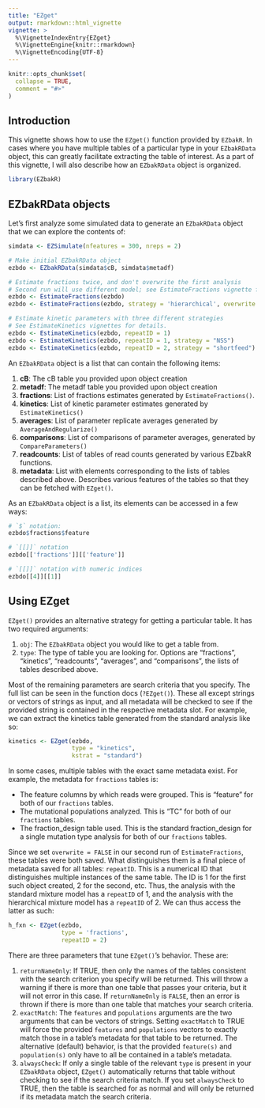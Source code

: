 ```yaml
---
title: "EZget"
output: rmarkdown::html_vignette
vignette: >
  %\VignetteIndexEntry{EZget}
  %\VignetteEngine{knitr::rmarkdown}
  %\VignetteEncoding{UTF-8}
---
```


```r
knitr::opts_chunk$set(
  collapse = TRUE,
  comment = "#>"
)
```

## Introduction

This vignette shows how to use the `EZget()` function provided by `EZbakR`.
In cases where you have multiple tables of a particular type in your `EZbakRData`
object, this can greatly facilitate extracting the table of interest. As a part
of this vignette, I will also describe how an `EZbakRData` object is organized.

```r
library(EZbakR)
```

## EZbakRData objects

Let's first analyze some simulated data to generate an `EZbakRData` object that
we can explore the contents of:

```r
simdata <- EZSimulate(nfeatures = 300, nreps = 2)

# Make initial EZbakRData object
ezbdo <- EZbakRData(simdata$cB, simdata$metadf)

# Estimate fractions twice, and don't overwrite the first analysis
# Second run will use different model; see EstimateFractions vignette for details
ezbdo <- EstimateFractions(ezbdo)
ezbdo <- EstimateFractions(ezbdo, strategy = 'hierarchical', overwrite = FALSE)

# Estimate kinetic parameters with three different strategies
# See EstimateKinetics vignettes for details.
ezbdo <- EstimateKinetics(ezbdo, repeatID = 1)
ezbdo <- EstimateKinetics(ezbdo, repeatID = 1, strategy = "NSS")
ezbdo <- EstimateKinetics(ezbdo, repeatID = 2, strategy = "shortfeed")
```


An `EZbakRData` object is a list that can contain the following items:

1. **cB**: The cB table you provided upon object creation
2. **metadf**: The metadf table you provided upon object creation
3. **fractions**: List of fractions estimates generated by `EstimateFractions()`.
4. **kinetics**: List of kinetic parameter estimates generated by `EstimateKinetics()`
5. **averages**: List of parameter replicate averages generated by `AverageAndRegularize()`
6. **comparisons**: List of comparisons of parameter averages, generated by `CompareParameters()`
7. **readcounts**: List of tables of read counts generated by various EZbakR functions.
8. **metadata**: List with elements corresponding to the lists of tables described
above. Describes various features of the tables so that they can be fetched
with `EZget()`.

As an `EZbakRData` object is a list, its elements can be accessed in a few ways:

```r
# `$` notation:
ezbdo$fractions$feature

# `[[]]` notation
ezbdo[['fractions']][['feature']]

# `[[]]` notation with numeric indices
ezbdo[[4]][[1]]

```


## Using EZget

`EZget()` provides an alternative strategy for getting a particular table.
It has two required arguments:

1. `obj`: The `EZbakRData` object you would like to get a table from.
2. `type`: The type of table you are looking for. Options are "fractions",
"kinetics", "readcounts", "averages", and "comparisons", the lists of tables
described above.

Most of the remaining parameters are search criteria that you specify. The
full list can be seen in the function docs (`?EZget()`). These all except
strings or vectors of strings as input, and all metadata will be checked to see
if the provided string is contained in the respective metadata slot. For example,
we can extract the kinetics table generated from the standard analysis like so:

```r
kinetics <- EZget(ezbdo,
                  type = "kinetics",
                  kstrat = "standard")
```

In some cases, multiple tables with the exact same metadata exist. For example,
the metadata for `fractions` tables is:

* The feature columns by which reads were grouped. This is "feature" for both of
our `fractions` tables.
* The mutational populations analyzed. This is "TC" for both of our `fractions`
tables.
* The fraction_design table used. This is the standard fraction_design for
a single mutation type analysis for both of our `fractions` tables.

Since we set `overwrite = FALSE` in our second run of `EstimateFractions`, these
tables were both saved. What distinguishes them is a final piece of metadata 
saved for all tables: `repeatID`. This is a numerical ID that distinguishes 
multiple instances of the same table. The ID is 1 for the first such object
created, 2 for the second, etc. Thus, the analysis with the standard mixture
model has a `repeatID` of 1, and the analysis with the hierarchical mixture
model has a `repeatID` of 2. We can thus access the latter as such:

```r
h_fxn <- EZget(ezbdo, 
               type = 'fractions',
               repeatID = 2)
```


There are three parameters that tune `EZget()`'s behavior. These are:

1. `returnNameOnly`: If TRUE, then only the names of the tables consistent with
the search criterion you specify will be returned. This will throw a warning
if there is more than one table that passes your criteria, but it will not
error in this case. If `returnNameOnly` is `FALSE`, then an error is thrown
if there is more than one table that matches your search criteria.
2. `exactMatch`: The `features` and `populations` arguments are the two arguments
that can be vectors of strings. Setting `exactMatch` to TRUE will force the 
provided `features` and `populations` vectors to exactly match those in a table's
metadata for that table to be returned. The alternative (default) behavior, is
that the provided `feature(s)` and `population(s)` only have to all be contained
in a table's metadata.
3. `alwaysCheck`: If only a single table of the relevant `type` is present in
your `EZbakRData` object, `EZget()` automatically returns that table without
checking to see if the search criteria match. If you set `alwaysCheck` to TRUE,
then the table is searched for as normal and will only be returned if its 
metadata match the search criteria.





